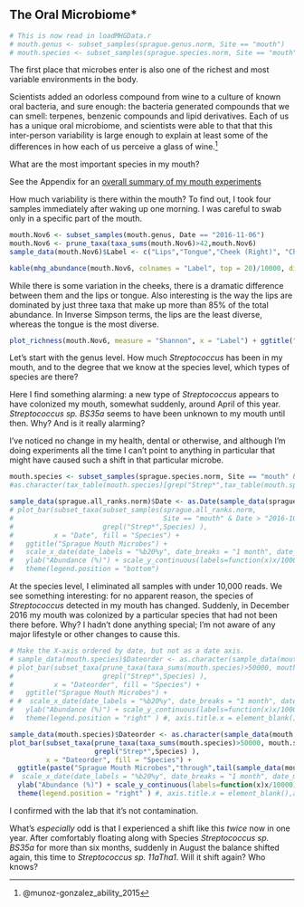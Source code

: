 ## The Oral Microbiome* {#startMouth}

```r
# This is now read in loadMHGData.r
# mouth.genus <- subset_samples(sprague.genus.norm, Site == "mouth")
# mouth.species <- subset_samples(sprague.species.norm, Site == "mouth")
```


The first place that microbes enter is also one of the richest and most variable environments in the body.


Scientists added an odorless compound from wine to a culture of known oral bacteria, and sure enough: the bacteria generated compounds that we can smell: terpenes, benzenic compounds and lipid derivatives. Each of us has a unique oral microbiome, and scientists were able to that that this inter-person variability is large enough to explain at least some of the differences in how each of us perceive a glass of wine.^[@munoz-gonzalez_ability_2015]


What are the most important species in my mouth?

See the Appendix for an [overall summary of my mouth experiments](#appendixMyMouth)




How much variability is there within the mouth? To find out, I took four samples immediately after waking up one morning. I was careful to swab only in a specific part of the mouth.

```r

mouth.Nov6 <- subset_samples(mouth.genus, Date == "2016-11-06")
mouth.Nov6 <- prune_taxa(taxa_sums(mouth.Nov6)>42,mouth.Nov6)
sample_data(mouth.Nov6)$Label <- c("Lips","Tongue","Cheek (Right)", "Cheek (Left)")

```



```r
kable(mhg_abundance(mouth.Nov6, colnames = "Label", top = 20)/10000, digits=2)
```

While there is some variation in the cheeks, there is a dramatic difference between them and the lips or tongue. Also interesting is the way the lips are dominated by just three taxa that make up more than 85% of the total abundance. In Inverse Simpson terms, the lips are the least diverse, whereas the tongue is the most diverse.


```r
plot_richness(mouth.Nov6, measure = "Shannon", x = "Label") + ggtitle("Mouth Microbiome Diversity")
```

Let's start with the genus level. How much *Streptococcus* has been in my mouth, and to the degree that we know at the species level, which types of species are there?

Here I find something alarming: a new type of _Streptococcus_ appears to have colonized my mouth, somewhat suddenly, around April of this year. _Streptococcus sp. BS35a_ seems to have been unknown to my mouth until then. Why? And is it really alarming?

I've noticed no change in my health, dental or otherwise, and although I'm doing experiments all the time I can't point to anything in particular that might have caused such a shift in that particular microbe.



```r
mouth.species <- subset_samples(sprague.species.norm, Site == "mouth" & Reads >10000 ) #& Date > "2016-07-01")
#as.character(tax_table(mouth.species)[grep("Strep*",tax_table(mouth.species))])

sample_data(sprague.all_ranks.norm)$Date <- as.Date(sample_data(sprague.all_ranks.norm)$Date, origin = "1899-12-30")
# plot_bar(subset_taxa(subset_samples(sprague.all_ranks.norm,
#                                     Site == "mouth" & Date > "2016-10-01"),
#                      grepl("Strep*",Species) ),
#          x = "Date", fill = "Species") + 
#   ggtitle("Sprague Mouth Microbes") + 
#   scale_x_date(date_labels = "%b20%y", date_breaks = "1 month", date_minor_breaks = "1 week") +
#   ylab("Abundance (%)") + scale_y_continuous(labels=function(x)x/10000) + ylab("Abundance (%)") +
#   theme(legend.position = "bottom")
```

At the species level, I eliminated all samples with under 10,000 reads.  We see something interesting: for no apparent reason, the species of _Streptococcus_ detected in my mouth has changed. Suddenly, in December 2016 my mouth was colonized by a particular species that had not been there before. Why? I hadn't done anything special; I'm not aware of any major lifestyle or other changes to cause this.


```r
# Make the X-axis ordered by date, but not as a date axis. 
# sample_data(mouth.species)$Dateorder <- as.character(sample_data(mouth.species)$Date) 
# plot_bar(subset_taxa(prune_taxa(taxa_sums(mouth.species)>50000, mouth.species),
#                      grepl("Strep*",Species) ),
#          x = "Dateorder", fill = "Species") + 
#   ggtitle("Sprague Mouth Microbes") + 
# #  scale_x_date(date_labels = "%b20%y", date_breaks = "1 month", date_minor_breaks = "1 week") +
#   ylab("Abundance (%)") + scale_y_continuous(labels=function(x)x/10000) + ylab("Abundance (%)") +
#   theme(legend.position = "right" ) #, axis.title.x = element_blank(),axis.text.x=element_blank())

sample_data(mouth.species)$Dateorder <- as.character(sample_data(mouth.species)$Date) 
plot_bar(subset_taxa(prune_taxa(taxa_sums(mouth.species)>50000, mouth.species),
                     grepl("Strep*",Species) ),
         x = "Dateorder", fill = "Species") + 
  ggtitle(paste("Sprague Mouth Microbes","through",tail(sample_data(mouth.species)$Date,1))) + theme(axis.text.x=element_blank()) + xlab("Dates (ordered)") + 
#  scale_x_date(date_labels = "%b20%y", date_breaks = "1 month", date_minor_breaks = "1 week") +
  ylab("Abundance (%)") + scale_y_continuous(labels=function(x)x/10000) + ylab("Abundance (%)") +
  theme(legend.position = "right" ) #, axis.title.x = element_blank(),axis.text.x=element_blank())


```

I confirmed with the lab that it's not contamination. 

What's _especially_ odd is that I experienced a shift like this *twice* now in one year. After comfortably floating along with Species _Streptococcus sp. BS35a_ for more than six months, suddenly in August the balance shifted again, this time to _Streptococcus sp. 11aTha1_. Will it shift again? Who knows?


